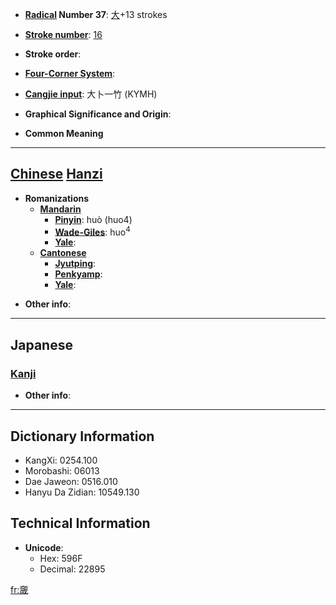 * '''[[Wiktionary:Chinese radical index| Radical]] Number 37''': [[Wiktionary:Chinese radical index 大|大]]+13 strokes

* '''[[Wiktionary:Chinese total strokes index|Stroke number]]''': [[Wiktionary:Chinese total strokes index 16|16]]

* '''Stroke order''': 

* '''[[Wiktionary:Chinese four corner index|Four-Corner System]]''': 

* '''[[Wiktionary:Chinese Cangjie index|Cangjie input]]''': 大卜一竹 (KYMH)

* '''Graphical Significance and Origin''': 

* '''Common Meaning'''

----

== [[Chinese]] [[Hanzi]] ==

* '''Romanizations'''
** '''[[Mandarin]]'''
*** '''[[Pinyin]]''': huò (huo4)
*** '''[[Wade-Giles]]''': huo<sup>4</sup>
*** '''[[Yale]]''': 
** '''[[Cantonese]]'''
*** '''[[Jyutping]]''':
*** '''[[Penkyamp]]''': 
*** '''[[Yale]]''': 

* '''Other info''': 

----

==Japanese==
===[[Kanji]]===
{{kanji|on readings=[[かつ]] (katsu), [[かち]] (kachi)|kun readings=[[おおきい]] (ookii), [[ひろびろと]] (hirobiroto)}}

* '''Other info''':  

----

== Dictionary Information ==

* KangXi: 0254.100
* Morobashi: 06013
* Dae Jaweon: 0516.010
* Hanyu Da Zidian: 10549.130

== Technical Information ==

* '''Unicode''':
** Hex: 596F
** Decimal: 22895

[[fr:奯]]
